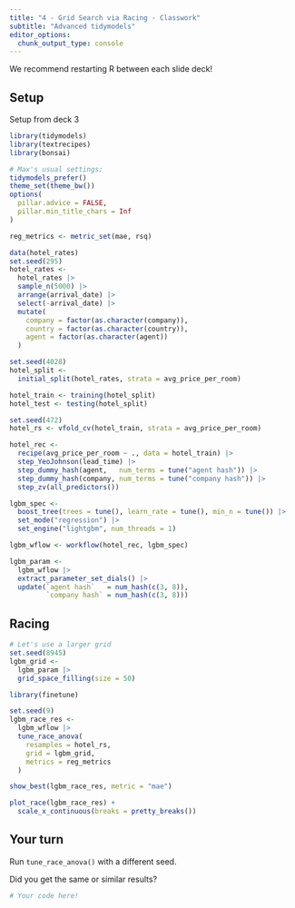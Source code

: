 ```yaml
---
title: "4 - Grid Search via Racing - Classwork"
subtitle: "Advanced tidymodels"
editor_options: 
  chunk_output_type: console
---
```


We recommend restarting R between each slide deck!

## Setup

Setup from deck 3

```r
library(tidymodels)
library(textrecipes)
library(bonsai)

# Max's usual settings: 
tidymodels_prefer()
theme_set(theme_bw())
options(
  pillar.advice = FALSE, 
  pillar.min_title_chars = Inf
)

reg_metrics <- metric_set(mae, rsq)

data(hotel_rates)
set.seed(295)
hotel_rates <- 
  hotel_rates |> 
  sample_n(5000) |> 
  arrange(arrival_date) |> 
  select(-arrival_date) |> 
  mutate(
    company = factor(as.character(company)),
    country = factor(as.character(country)),
    agent = factor(as.character(agent))
  )

set.seed(4028)
hotel_split <-
  initial_split(hotel_rates, strata = avg_price_per_room)

hotel_train <- training(hotel_split)
hotel_test <- testing(hotel_split)

set.seed(472)
hotel_rs <- vfold_cv(hotel_train, strata = avg_price_per_room)

hotel_rec <-
  recipe(avg_price_per_room ~ ., data = hotel_train) |>
  step_YeoJohnson(lead_time) |>
  step_dummy_hash(agent,   num_terms = tune("agent hash")) |>
  step_dummy_hash(company, num_terms = tune("company hash")) |>
  step_zv(all_predictors())

lgbm_spec <- 
  boost_tree(trees = tune(), learn_rate = tune(), min_n = tune()) |> 
  set_mode("regression") |> 
  set_engine("lightgbm", num_threads = 1)

lgbm_wflow <- workflow(hotel_rec, lgbm_spec)

lgbm_param <-
  lgbm_wflow |>
  extract_parameter_set_dials() |>
  update(`agent hash`   = num_hash(c(3, 8)),
         `company hash` = num_hash(c(3, 8)))
```

## Racing 

```r
# Let's use a larger grid
set.seed(8945)
lgbm_grid <- 
  lgbm_param |> 
  grid_space_filling(size = 50)

library(finetune)

set.seed(9)
lgbm_race_res <-
  lgbm_wflow |>
  tune_race_anova(
    resamples = hotel_rs,
    grid = lgbm_grid, 
    metrics = reg_metrics
  )
```

```r
show_best(lgbm_race_res, metric = "mae")
```

```r
plot_race(lgbm_race_res) + 
  scale_x_continuous(breaks = pretty_breaks())
```


## Your turn

Run `tune_race_anova()` with a different seed.

Did you get the same or similar results?

```r
# Your code here!

```
